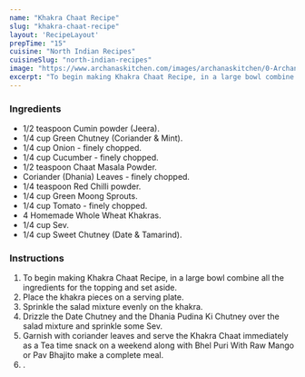 ---
name: "Khakra Chaat Recipe"
slug: "khakra-chaat-recipe"
layout: 'RecipeLayout'
prepTime: "15"
cuisine: "North Indian Recipes"
cuisineSlug: "north-indian-recipes"
image: "https://www.archanaskitchen.com/images/archanaskitchen/0-Archanas-Kitchen-Recipes/2016/1-Archana/Khakra_Chaat-1.jpg"
excerpt: "To begin making Khakra Chaat Recipe, in a large bowl combine all the ingredients for the topping and set aside"
---

### Ingredients

- 1/2 teaspoon Cumin powder (Jeera).
- 1/4 cup Green Chutney (Coriander & Mint).
- 1/4 cup Onion - finely chopped.
- 1/4 cup Cucumber - finely chopped.
- 1/2 teaspoon Chaat Masala Powder.
- Coriander (Dhania) Leaves - finely chopped.
- 1/4 teaspoon Red Chilli powder.
- 1/4 cup Green Moong Sprouts.
- 1/4 cup Tomato - finely chopped.
- 4 Homemade Whole Wheat Khakras.
- 1/4 cup Sev.
- 1/4 cup Sweet Chutney (Date & Tamarind).

### Instructions

1. To begin making Khakra Chaat Recipe, in a large bowl combine all the ingredients for the topping and set aside.
1. Place the khakra pieces on a serving plate.
1. Sprinkle the salad mixture evenly on the khakra.
1. Drizzle the Date Chutney and the Dhania Pudina Ki Chutney over the salad mixture and sprinkle some Sev.
1. Garnish with coriander leaves and serve the Khakra Chaat immediately as a Tea time snack  on a weekend along with Bhel Puri With Raw Mango or Pav Bhajito make a complete meal.
1. .
